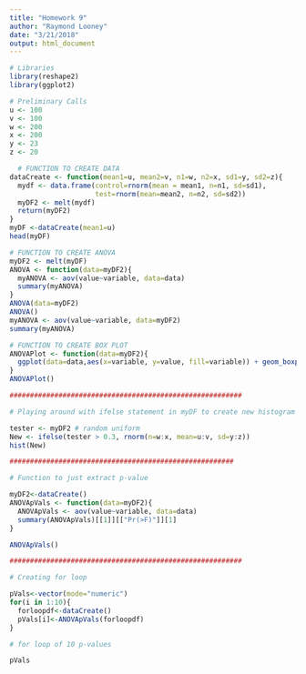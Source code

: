 ```yaml
---
title: "Homework 9"
author: "Raymond Looney"
date: "3/21/2018"
output: html_document
---
```

```r
# Libraries
library(reshape2)
library(ggplot2)

# Preliminary Calls
u <- 100
v <- 100
w <- 200
x <- 200
y <- 23
z <- 20

  # FUNCTION TO CREATE DATA
dataCreate <- function(mean1=u, mean2=v, n1=w, n2=x, sd1=y, sd2=z){
  mydf <- data.frame(control=rnorm(mean = mean1, n=n1, sd=sd1),
                     test=rnorm(mean=mean2, n=n2, sd=sd2))
  myDF2 <- melt(mydf) 
  return(myDF2)
}
myDF <-dataCreate(mean1=u)
head(myDF)

# FUNCTION TO CREATE ANOVA
myDF2 <- melt(myDF) 
ANOVA <- function(data=myDF2){
  myANOVA <- aov(value~variable, data=data)
  summary(myANOVA)
}
ANOVA(data=myDF2)
ANOVA()
myANOVA <- aov(value~variable, data=myDF2)
summary(myANOVA)

# FUNCTION TO CREATE BOX PLOT
ANOVAPlot <- function(data=myDF2){
  ggplot(data=data,aes(x=variable, y=value, fill=variable)) + geom_boxplot()
}
ANOVAPlot()

#########################################################

# Playing around with ifelse statement in myDF to create new histogram

tester <- myDF2 # random uniform
New <- ifelse(tester > 0.3, rnorm(n=w:x, mean=u:v, sd=y:z))
hist(New)

#######################################################

# Function to just extract p-value

myDF2<-dataCreate()
ANOVApVals <- function(data=myDF2){
  ANOVApVals <- aov(value~variable, data=data)
  summary(ANOVApVals)[[1]][["Pr(>F)"]][1]
}

ANOVApVals()

#########################################################

# Creating for loop

pVals<-vector(mode="numeric")
for(i in 1:10){
  forloopdf<-dataCreate()
  pVals[i]<-ANOVApVals(forloopdf)
}

# for loop of 10 p-values

pVals
```